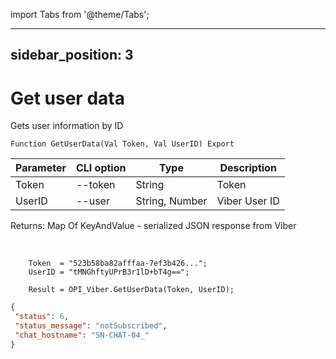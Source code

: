 ﻿import Tabs from '@theme/Tabs';

---
sidebar_position: 3
---

# Get user data
 Gets user information by ID



`Function GetUserData(Val Token, Val UserID) Export`

  | Parameter | CLI option | Type | Description |
  |-|-|-|-|
  | Token | --token | String | Token |
  | UserID | --user | String, Number | Viber User ID |

  
  Returns:  Map Of KeyAndValue - serialized JSON response from Viber

<br/>




```bsl title="Code example"
    Token  = "523b58ba82afffaa-7ef3b426...";
    UserID = "tMNGhftyUPrB3r1lD+bT4g==";

    Result = OPI_Viber.GetUserData(Token, UserID);
```
 



```json title="Result"
{
 "status": 6,
 "status_message": "notSubscribed",
 "chat_hostname": "SN-CHAT-04_"
}
```
